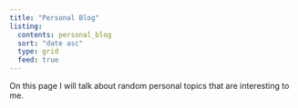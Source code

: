 ```yaml
---
title: "Personal Blog"
listing:
  contents: personal_blog
  sort: "date asc"
  type: grid
  feed: true
---
```


On this page I will talk about random personal topics that are interesting to me.